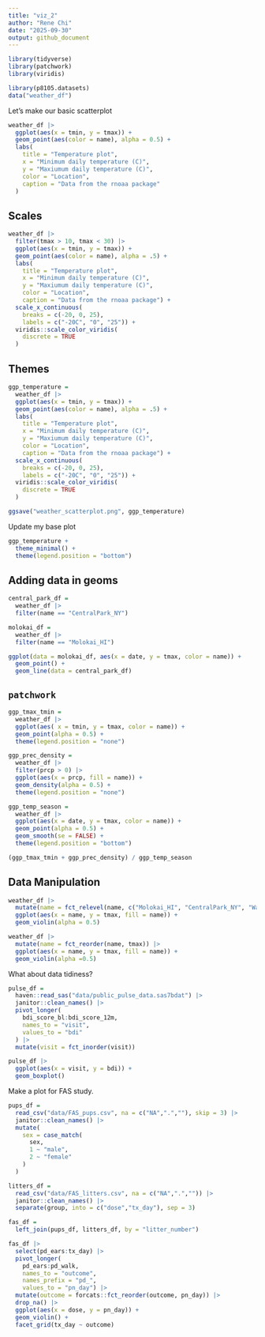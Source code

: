```yaml
---
title: "viz_2"
author: "Rene Chi"
date: "2025-09-30"
output: github_document
---
```


```r
library(tidyverse)
library(patchwork)
library(viridis)
```

```r
library(p8105.datasets)
data("weather_df")
```
Let's make our basic scatterplot

```r
weather_df |> 
  ggplot(aes(x = tmin, y = tmax)) +
  geom_point(aes(color = name), alpha = 0.5) +
  labs(
    title = "Temperature plot",
    x = "Minimum daily temperature (C)",
    y = "Maxiumum daily temperature (C)",
    color = "Location",
    caption = "Data from the rnoaa package"
  )
```
## Scales

```r
weather_df |> 
  filter(tmax > 10, tmax < 30) |> 
  ggplot(aes(x = tmin, y = tmax)) + 
  geom_point(aes(color = name), alpha = .5) + 
  labs(
    title = "Temperature plot",
    x = "Minimum daily temperature (C)",
    y = "Maxiumum daily temperature (C)",
    color = "Location",
    caption = "Data from the rnoaa package") + 
  scale_x_continuous(
    breaks = c(-20, 0, 25), 
    labels = c("-20C", "0", "25")) +
  viridis::scale_color_viridis(
    discrete = TRUE
  )
```

## Themes

```r
ggp_temperature = 
  weather_df |> 
  ggplot(aes(x = tmin, y = tmax)) + 
  geom_point(aes(color = name), alpha = .5) + 
  labs(
    title = "Temperature plot",
    x = "Minimum daily temperature (C)",
    y = "Maxiumum daily temperature (C)",
    color = "Location",
    caption = "Data from the rnoaa package") + 
  scale_x_continuous(
    breaks = c(-20, 0, 25), 
    labels = c("-20C", "0", "25")) +
  viridis::scale_color_viridis(
    discrete = TRUE
  )

ggsave("weather_scatterplot.png", ggp_temperature)
```

Update my base plot

```r
ggp_temperature + 
  theme_minimal() +
  theme(legend.position = "bottom")
```

## Adding data in geoms

```r
central_park_df = 
  weather_df |> 
  filter(name == "CentralPark_NY")

molokai_df = 
  weather_df |> 
  filter(name == "Molokai_HI")

ggplot(data = molokai_df, aes(x = date, y = tmax, color = name)) + 
  geom_point() + 
  geom_line(data = central_park_df) 
```

## `patchwork`

```r
ggp_tmax_tmin =
  weather_df |> 
  ggplot(aes( x = tmin, y = tmax, color = name)) +
  geom_point(alpha = 0.5) +
  theme(legend.position = "none")

ggp_prec_density =
  weather_df |> 
  filter(prcp > 0) |> 
  ggplot(aes(x = prcp, fill = name)) +
  geom_density(alpha = 0.5) +
  theme(legend.position = "none")

ggp_temp_season =
  weather_df |> 
  ggplot(aes(x = date, y = tmax, color = name)) +
  geom_point(alpha = 0.5) +
  geom_smooth(se = FALSE) +
  theme(legend.position = "bottom")

(ggp_tmax_tmin + ggp_prec_density) / ggp_temp_season
```

## Data Manipulation

```r
weather_df |> 
  mutate(name = fct_relevel(name, c("Molokai_HI", "CentralPark_NY", "Waterhole_WA"))) |> 
  ggplot(aes(x = name, y = tmax, fill = name)) +
  geom_violin(alpha = 0.5)
```

```r
weather_df |> 
  mutate(name = fct_reorder(name, tmax)) |> 
  ggplot(aes(x = name, y = tmax, fill = name)) +
  geom_violin(alpha =0.5)
```

What about data tidiness?

```r
pulse_df =
  haven::read_sas("data/public_pulse_data.sas7bdat") |> 
  janitor::clean_names() |> 
  pivot_longer(
    bdi_score_bl:bdi_score_12m,
    names_to = "visit",
    values_to = "bdi"
  ) |> 
  mutate(visit = fct_inorder(visit))

pulse_df |> 
  ggplot(aes(x = visit, y = bdi)) +
  geom_boxplot()
```

Make a plot for FAS study.

```r
pups_df =
  read_csv("data/FAS_pups.csv", na = c("NA",".",""), skip = 3) |> 
  janitor::clean_names() |> 
  mutate(
    sex = case_match(
      sex, 
      1 ~ "male",
      2 ~ "female"
    )
  )

litters_df =
  read_csv("data/FAS_litters.csv", na = c("NA",".","")) |> 
  janitor::clean_names() |> 
  separate(group, into = c("dose","tx_day"), sep = 3)

fas_df =
  left_join(pups_df, litters_df, by = "litter_number")

fas_df |> 
  select(pd_ears:tx_day) |> 
  pivot_longer(
    pd_ears:pd_walk,
    names_to = "outcome",
    names_prefix = "pd_",
    values_to = "pn_day") |> 
  mutate(outcome = forcats::fct_reorder(outcome, pn_day)) |> 
  drop_na() |> 
  ggplot(aes(x = dose, y = pn_day)) +
  geom_violin() +
  facet_grid(tx_day ~ outcome)
 ```

